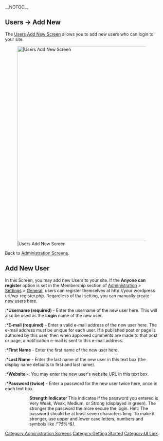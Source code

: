 {{Languages|
{{en|Users Add New Screen}}
{{hr|Zaslon Korisnici-Dodaj Nove}}
{{ja|管理画面/ユーザー/新規追加}}
{{pt-br|Sub-Painel Usuários-Adicionar Novo}}
}}
__NOTOC__
==Users &rarr; Add New==

The [[Users Add New Screen]] allows you to add new users who can login to your site.

[[Image:useradd.png|640px||Users Add New Screen]]

Back to [[Administration Screens]].

==Add New User==
In this Screen, you may add new Users to your site.  If the '''Anyone can register''' option is set in the Membership section of [[Administration_Screens|Administration]] > [[Administration_Screens#General|Settings]] > [[Settings_General_Screen|General]], users can register themselves at <nowiki>http://your wordpress url/wp-register.php</nowiki>.  Regardless of that setting, you can manually create new users here.
:*'''Username (required)''' -  Enter the username of the new user here.  This will also be used as the '''Login''' name of the new user.
:*'''E-mail (required)''' -  Enter a valid e-mail address of the new user here. The e-mail address must be unique for each user.  If a published post or page is authored by this user, then when approved comments are made to that post or page, a notification e-mail is sent to this e-mail address.  
:*'''First Name''' -  Enter the first name of the new user here.
:*'''Last Name''' - Enter the last name of the new user in this text box (the display name defaults to first and last name).
:*'''Website''' -:  You may enter the new user's website URL in this text box.
:*'''Password (twice)''' - Enter a password for the new user twice here, once in each text box.
:: '''Strength Indicator'''  This indicates if the password you entered is Very Weak, Weak, Medium, or Strong (displayed in green).  The stronger the password the more secure the login.  Hint: The password should be at least seven characters long. To make it stronger, use upper and lower case letters, numbers and symbols like ''!"?$%^&)''.
:*'''Send Password?''' - Check the box to '''Send this password to the new user by email'''.
:*'''Role''' -  Select the desired [[Roles and Capabilities|Role]] for this User from the drop-down box. Default: [[Administration Screens|Administration]] > [[Administration Screens#Settings - Configuration Settings|Settings]] > [[Settings_General_Screen|General]] - New User Default Role
:*'''Add New User''' -  Click this important button to save the new user's information into WordPress' database.  If you don't click this button, the user will not be added.  A flash message at the top of the screen will advise you that the new user has been added.

{{Administration Screens Footer}}

[[Category:Administration Screens]]
[[Category:Getting Started]]
[[Category:UI Link]]